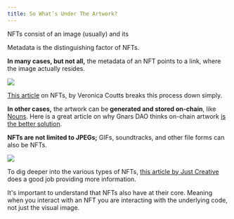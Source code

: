 ```yaml
---
title: So What’s Under The Artwork?
---
```


NFTs consist of an image (usually) and its <Nutshell children="metadata." glossaryEntry="content/glossary/nft_metadata.mdx" />

Metadata is the distinguishing factor of NFTs.

**In many cases, but not all,** the metadata of an NFT points to a link, <Nutshell children="off-chain," glossaryEntry="content/glossary/off_chain.mdx" /> where the image actually resides.&#x20;

![](/assets/art-blockchain.jpg)

[This article](https://vonnie610.medium.com/everything-you-need-to-know-about-nfts-be2601d09cf5) on NFTs, by Veronica Coutts breaks this process down simply.

**In other cases,** the artwork can be **generated and stored on-chain**, like [Nouns](http://www.nouns.wtf). Here is a great article on why Gnars DAO thinks on-chain artwork [is the better solution](https://gnars.com/on-chain-nfts-and-why-theyre-better/).

**NFTs are not limited to JPEGs;** GIFs, soundtracks, and other file forms can also be NFTs.

![](/assets/ch2-pg2.jpg)

To dig deeper into the various types of NFTs, [this article by Just Creative](https://justcreative.com/types-of-nfts/) does a good job providing more information.&#x20;

It's important to understand that NFTs also have <Nutshell children="smart contracts" glossaryEntry="content/glossary/Smart-Contract.mdx" /> at their core. Meaning when you interact with an NFT you are interacting with the underlying code, not just the visual image.&#x20;
